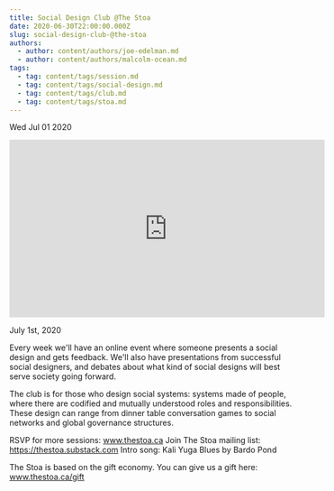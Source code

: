 ```yaml
---
title: Social Design Club @The Stoa
date: 2020-06-30T22:00:00.000Z
slug: social-design-club-@the-stoa
authors:
  - author: content/authors/joe-edelman.md
  - author: content/authors/malcolm-ocean.md
tags:
  - tag: content/tags/session.md
  - tag: content/tags/social-design.md
  - tag: content/tags/club.md
  - tag: content/tags/stoa.md
---
```






Wed Jul 01 2020

<iframe width="560" height="315" src="https://www.youtube.com/embed/WCH25lb_gtU" title="Social Design Club @The Stoa w/ Joe Edelman and Freyja feat. Malcolm Ocean (July 1st, 2020)" frameborder="0" allow="accelerometer; autoplay; clipboard-write; encrypted-media; gyroscope; picture-in-picture" allowfullscreen ></iframe>

July 1st, 2020

Every week we'll have an online event where someone presents a social design and gets feedback. We'll also have presentations from successful social designers, and debates about what kind of social designs will best serve society going forward.

The club is for those who design social systems: systems made of people, where there are codified and mutually understood roles and responsibilities. These design can range from dinner table conversation games to social networks and global governance structures.

RSVP for more sessions: www.thestoa.ca
Join The Stoa mailing list: https://thestoa.substack.com
Intro song: Kali Yuga Blues by Bardo Pond

The Stoa is based on the gift economy. You can give us a gift here: www.thestoa.ca/gift


